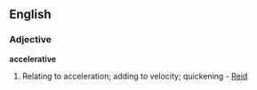==English==

===Adjective===
'''accelerative'''

#Relating to acceleration; adding to velocity; quickening - [[Reid]]